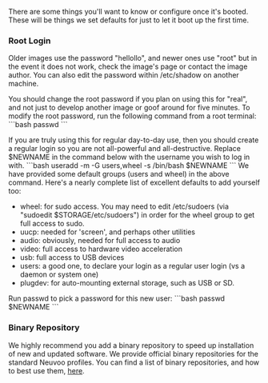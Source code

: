 There are some things you'll want to know or configure once it's booted. These will be things we set defaults for just to let it boot up the first time.

=== Root Login ===
Older images use the password "hellollo", and newer ones use "root" but in the event it does not work, check the image's page or contact the image author. You can also edit the password within /etc/shadow on another machine.

You should change the root password if you plan on using this for "real", and not just to develop another image or goof around for five minutes. To modify the root password, run the following command from a root terminal:
```bash
passwd
```

If you are truly using this for regular day-to-day use, then you should create a regular login so you are not all-powerful and all-destructive. Replace $NEWNAME in the command below with the username you wish to log in with.
```bash
useradd -m -G users,wheel -s /bin/bash $NEWNAME
```
We have provided some default groups (users and wheel) in the above command. Here's a nearly complete list of excellent defaults to add yourself too:
* wheel: for sudo access. You may need to edit /etc/sudoers (via "sudoedit $STORAGE/etc/sudoers") in order for the wheel group to get full access to sudo.
* uucp: needed for 'screen', and perhaps other utilities
* audio: obviously, needed for full access to audio
* video: full access to hardware video acceleration
* usb: full access to USB devices
* users: a good one, to declare your login as a regular user login (vs a daemon or system one)
* plugdev: for auto-mounting external storage, such as USB or SD.

Run passwd to pick a password for this new user:
```bash
passwd $NEWNAME
```

=== Binary Repository ===
We highly recommend you add a binary repository to speed up installation of new and updated software. We provide official binary repositories for the standard Neuvoo profiles. You can find a list of binary repositories, and how to best use them, [[Binary Repositories|here]].
